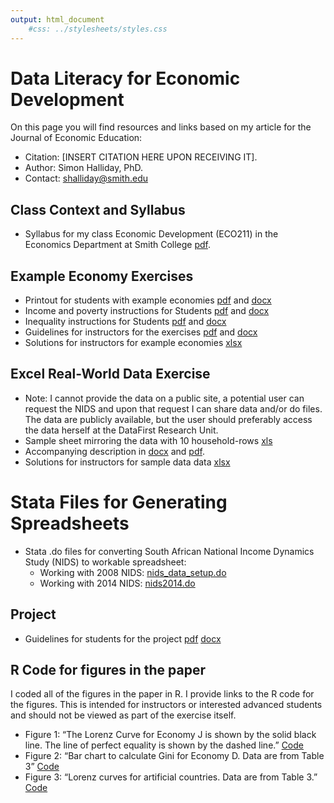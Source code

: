 ```yaml
---
output: html_document
    #css: ../stylesheets/styles.css
---
```


# Data Literacy for Economic Development
On this page you will find resources and links based on my article for the Journal of Economic Education: 

- Citation: [INSERT CITATION HERE UPON RECEIVING IT]. 
- Author: Simon Halliday, PhD. 
- Contact: [shalliday@smith.edu](shalliday@smith.edu)

## Class Context and Syllabus
- Syllabus for my class Economic Development (ECO211) in the Economics Department at Smith College  [pdf](https://drive.google.com/open?id=19LTRxGW6fYIELHWc9tzKhKDsAuzO0y9F). 

## Example Economy Exercises 

- Printout for students with example economies [pdf](https://drive.google.com/open?id=1uRtUrlHkp2UcWuUI7bgvSzrHAbT2UF1u) and [docx](https://drive.google.com/open?id=0B9jjwkjdUJU7T1JWYzNnOXkyZVk)
- Income and poverty instructions for Students [pdf](https://drive.google.com/open?id=12INhXjbdCvHrW5K9F89UPsJcGTmcJb9-) and [docx](https://drive.google.com/open?id=12sSyru5o1h3drgvlImr6-vrr_9y4pV4Z)
- Inequality instructions for Students [pdf](https://drive.google.com/open?id=1kW-qVRmDicvrBRyfdJnwnAJNXvRQE-W4) and [docx](https://drive.google.com/open?id=1MXDfV6_5uzh-eu247PcR5f2FV7Xo8KUS)
- Guidelines for instructors for the exercises [pdf](https://drive.google.com/open?id=1k8A9JSOEyPAb1Fnh7Uq8vb2VZK0hI4FJ) and [docx](https://drive.google.com/open?id=1y_0389KxNGOd_7_Dj4cZ5YX5VQp9vA8E)
- Solutions for instructors for example economies [xlsx](https://drive.google.com/open?id=0B9jjwkjdUJU7Y1N5aFVLeG51eHc)


## Excel Real-World Data Exercise

- Note: I cannot provide the data on a public site, a potential user can request the NIDS and upon that request I can share data and/or do files. The data are publicly available, but the user should preferably access the data herself at the DataFirst Research Unit. 
- Sample sheet mirroring the data with 10 household-rows [xls](https://drive.google.com/file/d/18nSoDTf9iwS2PlLdqwXK_asz64QQahWT/view?usp=sharing) 
- Accompanying description in [docx](https://drive.google.com/open?id=1zSQqzoeawRKjDEOjdR5wMfj9dV0eXfE1) and [pdf](https://drive.google.com/open?id=15pg1xAvCBTFIV2JthVd4zL1z-yEgsLLq). 
- Solutions for instructors for sample data data [xlsx](https://drive.google.com/file/d/1GgA9RkJHhWJaK1n5BG4UvmlKphmX1yIX/view?usp=sharing)

# Stata Files for Generating Spreadsheets
- Stata .do files for converting South African National Income Dynamics Study (NIDS) to workable spreadsheet: 
    - Working with 2008 NIDS: [nids_data_setup.do](https://github.com/simondhalliday/simondhalliday.github.io/blob/master/data_literacy_for_development/nids_data_setup.do)  
    - Working with 2014 NIDS: [nids2014.do](https://github.com/simondhalliday/simondhalliday.github.io/blob/master/data_literacy_for_development/nids2014.do)


## Project

- Guidelines for students for the project [pdf]() [docx]()

## R Code for figures in the paper 
I coded all of the figures in the paper in R. I provide links to the R code for the figures. This is intended for instructors or interested advanced students and should not be viewed as part of the exercise itself. 

- Figure 1: "The Lorenz Curve for Economy J is shown by the solid black line. The line of perfect equality is shown by the dashed line." [Code](https://github.com/simondhalliday/simondhalliday.github.io/blob/master/data_literacy_for_development/lorenz_employment_numeric.R) 
- Figure 2: "Bar chart to calculate Gini for Economy D. Data are from Table 3" [Code](https://github.com/simondhalliday/simondhalliday.github.io/blob/master/data_literacy_for_development/lorenz_barchart_economyD.R)
- Figure 3: "Lorenz curves for artificial countries. Data are from Table 3." [Code](https://github.com/simondhalliday/simondhalliday.github.io/blob/master/data_literacy_for_development/halliday_inequality_lorenz_set.R)
